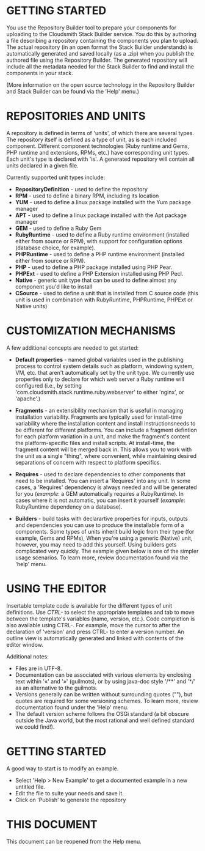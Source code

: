 =GETTING STARTED=
You use the Repository Builder tool to prepare your components for uploading to the Cloudsmith Stack 
Builder service. You do this by authoring a file describing a repository containing the components you plan to 
upload. The actual repository (in an open format the Stack Builder understands) is automatically generated and saved 
locally (as a .zip) when you publish the authored file using the Repository Builder. The generated repository will 
include all the metadata needed for the Stack Builder to find and install the components in your stack.

(More information on the open source technology in the Repository Builder and Stack Builder can be found
via the 'Help' menu.)

=REPOSITORIES AND UNITS=
A repository is defined in terms of 'units', of which there are several types. The repository itself is defined as a 
type of unit, as is each included component. Different component technologies (Ruby runtime and Gems, PHP runtime and
extensions, RPMs, etc.) have corresponding unit types. Each unit's type is declared with 'is'. A generated repository will contain all units declared in a given file.

Currently supported unit types include:
* '''RepositoryDefinition''' - used to define the repository
* '''RPM''' - used to define a binary RPM, including its location
* '''YUM''' - used to define a linux package installed with the Yum package manager
* '''APT''' - used to define a linux package installed with the Apt package manager
* '''GEM''' - used to define a Ruby Gem
* '''RubyRuntime''' - used to define a Ruby runtime environment (installed either from source or RPM), with support for configuration options (database choice, for example).
* '''PHPRuntime''' - used to define a PHP runtime environment (installed either from source or RPM).
* '''PHP''' - used to define a PHP package installed using PHP Pear.
* '''PHPExt''' - used to define a PHP Extension installed using PHP Pecl.
* '''Native''' - generic unit type that can be used to define almost any component you'd like to install
* '''CSource''' - used to define a unit that is installed from C source code (this unit is used in combination with RubyRuntime, PHPRuntime, PHPExt or Native units)

=CUSTOMIZATION MECHANISMS=
A few additional concepts are needed to get started:

* '''Default properties''' - named global variables used in the publishing process to control system details such as platform, windowing system, VM, etc. that aren't automatically set by the unit type. We currently use properties only to declare for which web server a Ruby runtime will configured (i.e., by setting 'com.cloudsmith.stack.runtime.ruby.webserver' to either 'nginx', or 'apache'.)
 
* '''Fragments''' - an extensibility mechanism that is useful in managing installation variability. Fragments are typically used for install-time variability where the installation content and install instructionsneeds to be different for different platforms. You can include a fragment defintion for each platform variation in a unit, and make the fragment's content the platform-specific files and install scripts. At install-time, the fragment content will be merged back in. This allows you to work with the unit as a single "thing", where convenient, while maintaining desired separations of concern with respect to platform specifics.

* '''Requires''' - used to declare dependencies to other components that need to be installed. You can insert a 'Requires' into any unit. In some cases, a 'Requires' dependency is always needed and will be generated for you (''example'': a GEM automatically requires a RubyRuntime). In cases where it is not automatic, you can insert it yourself (''example'': RubyRuntime dependency on a database).

* '''Builders''' - build tasks with declarartive properties for inputs, outputs and dependencies you can use to produce the installable form of a components. Some types of units inherit build logic from their type (for example, Gems and RPMs), When you're using a generic (Native) unit, however, you may need to add this yourself. Using builders gets complicated very quickly. The example given below is one of the simpler usage scenarios. To learn more, review documentation found via the 'help' menu.

=USING THE EDITOR=
Insertable template code is available for the different types of unit definitions. Use ''CTRL-<space>'' to select 
the appropriate templates and tab to move between the template's variables (name, version, etc.). Code 
completion is also available using CTRL-<space>. For example, move the cursor to after the declaration of 'version' and press CTRL-<space> to enter a version number. An outline view is automatically generated and linked with contents of
the editor window.

Additional notes:
* Files are in UTF-8.
* Documentation can be associated with various elements by enclosing text within '&#171;' and '&#187;' (guilmots), or by using java-doc style '/**'  and '*/' as an alternative to the guilmots.
* Versions generally can be written without surrounding quotes (""), but quotes are required for some versioning schemes. To learn more, review documentation found under the 'Help' menu.
* The default version scheme follows the OSGi standard (a bit obscure outside the Java world, but the most rational and well defined standard we could find!).

=GETTING STARTED=
A good way to start is to modify an example.
* Select 'Help > New Example' to get a documented example in a new untitled file.
* Edit the file to suite your needs and save it.
* Click on 'Publish' to generate the repository

=THIS DOCUMENT=
This document can be reopened from the Help menu. 